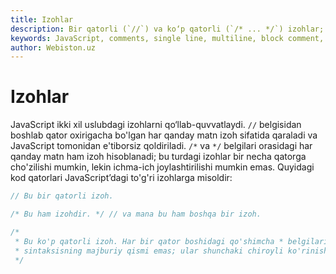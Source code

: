 ```yaml
---
title: Izohlar
description: Bir qatorli (`//`) va ko‘p qatorli (`/* ... */`) izohlar; ichma‑ich joylashish cheklovi, o‘qiluvchan kod uchun izoh yozish amaliyoti va sintaktik noaniqlikdan qochish.
keywords: JavaScript, comments, single line, multiline, block comment, nested, readability, documentation
author: Webiston.uz
---
```


# Izohlar

JavaScript ikki xil uslubdagi izohlarni qo‘llab-quvvatlaydi. `//` belgisidan boshlab qator oxirigacha bo'lgan har qanday matn izoh sifatida qaraladi va JavaScript tomonidan e'tiborsiz qoldiriladi. `/*` va `*/` belgilari orasidagi har qanday matn ham izoh hisoblanadi; bu turdagi izohlar bir necha qatorga cho'zilishi mumkin, lekin ichma-ich joylashtirilishi mumkin emas. Quyidagi kod qatorlari JavaScript’dagi to'g'ri izohlarga misoldir:

```js
// Bu bir qatorli izoh.

/* Bu ham izohdir. */ // va mana bu ham boshqa bir izoh.

/*
 * Bu ko'p qatorli izoh. Har bir qator boshidagi qo'shimcha * belgilari
 * sintaksisning majburiy qismi emas; ular shunchaki chiroyli ko'rinish beradi!
 */
```
